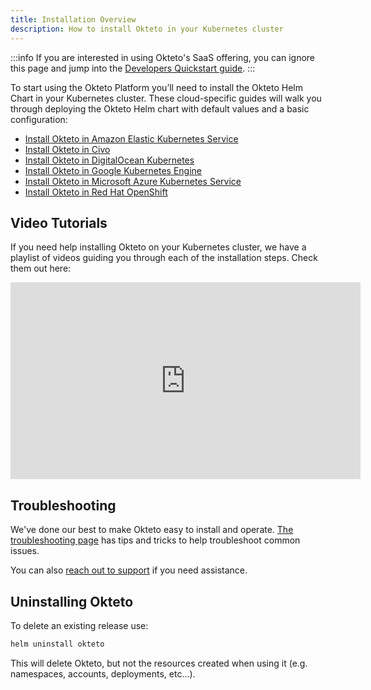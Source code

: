 ```yaml
---
title: Installation Overview
description: How to install Okteto in your Kubernetes cluster
---
```


:::info
If you are interested in using Okteto's SaaS offering, you can ignore this page and jump into the [Developers Quickstart guide](get-started/dev-quickstart.mdx).
:::

To start using the Okteto Platform you’ll need to install the Okteto Helm Chart in your Kubernetes cluster.
These cloud-specific guides will walk you through deploying the Okteto Helm chart with default values and a basic configuration:

- [Install Okteto in Amazon Elastic Kubernetes Service](get-started/install/amazon-eks.mdx)
- [Install Okteto in Civo](get-started/install/civo.mdx)
- [Install Okteto in DigitalOcean Kubernetes](get-started/install/digitalocean-doks.mdx)
- [Install Okteto in Google Kubernetes Engine](get-started/install/google-gke.mdx)
- [Install Okteto in Microsoft Azure Kubernetes Service](get-started/install/microsoft-aks.mdx)
- [Install Okteto in Red Hat OpenShift](get-started/install/openshift.mdx)

## Video Tutorials

If you need help installing Okteto on your Kubernetes cluster, we have a playlist of videos guiding you through each of the installation steps. Check them out here:

<iframe width="560" height="315" src="https://www.youtube.com/embed/videoseries?list=PLVcXGaCKg-Y0XGujg_G7vCIGd_JEAQ4Sq" title="YouTube video player" frameborder="0" allow="accelerometer; autoplay; clipboard-write; encrypted-media; gyroscope; picture-in-picture; web-share" allowfullscreen></iframe>

## Troubleshooting

We've done our best to make Okteto easy to install and operate. [The troubleshooting page](self-hosted/manage/troubleshooting.mdx) has tips and tricks to help troubleshoot common issues.

You can also [reach out to support](https://okteto.com/support) if you need assistance.

## Uninstalling Okteto

To delete an existing release use:

```bash
helm uninstall okteto
```

This will delete Okteto, but not the resources created when using it (e.g. namespaces, accounts, deployments, etc...).
